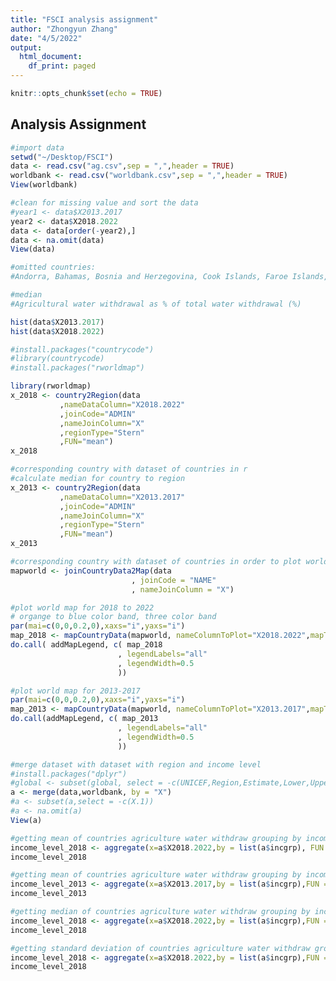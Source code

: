 ```yaml
---
title: "FSCI analysis assignment"
author: "Zhongyun Zhang"
date: "4/5/2022"
output:
  html_document:
    df_print: paged
---
```


```r
knitr::opts_chunk$set(echo = TRUE)
```

## Analysis Assignment

```r
#import data
setwd("~/Desktop/FSCI")
data <- read.csv("ag.csv",sep = ",",header = TRUE)
worldbank <- read.csv("worldbank.csv",sep = ",",header = TRUE)
View(worldbank)
```

```r
#clean for missing value and sort the data
#year1 <- data$X2013.2017
year2 <- data$X2018.2022
data <- data[order(-year2),]
data <- na.omit(data)
View(data) 

#omitted countries:
#Andorra, Bahamas, Bosnia and Herzegovina, Cook Islands, Faroe Islands, Holy See, Kiribati, Liechtenstein, Marshall Islands, Micronesia, Nauru, Niue, Palau, |Samoa, San Marino, Solomon, Tokelau, Tonga, Tuvalu, Vanuatu
```


```r
#median
#Agricultural water withdrawal as % of total water withdrawal (%)

hist(data$X2013.2017)
hist(data$X2018.2022)
```

```r
#install.packages("countrycode")
#library(countrycode)
#install.packages("rworldmap")

library(rworldmap)
x_2018 <- country2Region(data
           ,nameDataColumn="X2018.2022"
           ,joinCode="ADMIN"
           ,nameJoinColumn="X"
           ,regionType="Stern"
           ,FUN="mean")
x_2018
```

```r
#corresponding country with dataset of countries in r
#calculate median for country to region
x_2013 <- country2Region(data
           ,nameDataColumn="X2013.2017"
           ,joinCode="ADMIN"
           ,nameJoinColumn="X"
           ,regionType="Stern"
           ,FUN="mean")
x_2013
```

```r
#corresponding country with dataset of countries in order to plot world map
mapworld <- joinCountryData2Map(data
                           , joinCode = "NAME"
                           , nameJoinColumn = "X")

```


```r
#plot world map for 2018 to 2022
# organge to blue color band, three color band
par(mai=c(0,0,0.2,0),xaxs="i",yaxs="i")
map_2018 <- mapCountryData(mapworld, nameColumnToPlot="X2018.2022",mapTitle = "Total renewable water resources from 2018 to 2022", colourPalette = c("#f7fcf0","#e0f3db","#ccebc5","#a8ddb5","#7bccc4","#4eb3d3","#2b8cbe","#0868ac","#084081"),oceanCol = "gray",missingCountryCol = 'white',addLegend = FALSE)
do.call( addMapLegend, c( map_2018
                        , legendLabels="all"
                        , legendWidth=0.5
                        ))
```

```r
#plot world map for 2013-2017
par(mai=c(0,0,0.2,0),xaxs="i",yaxs="i")
map_2013 <- mapCountryData(mapworld, nameColumnToPlot="X2013.2017",mapTitle = "Total renewable water resources from 2013 to 2017", colourPalette = c("#f7fcf0","#e0f3db","#ccebc5","#a8ddb5","#7bccc4","#4eb3d3","#2b8cbe","#0868ac","#084081"),oceanCol = "gray",missingCountryCol = 'white',addLegend = FALSE)
do.call(addMapLegend, c( map_2013
                        , legendLabels="all"
                        , legendWidth=0.5
                        ))

```



```r
#merge dataset with dataset with region and income level
#install.packages("dplyr")
#global <- subset(global, select = -c(UNICEF,Region,Estimate,Lower,Upper, Sample.size,X.1))
a <- merge(data,worldbank, by = "X")
#a <- subset(a,select = -c(X.1))
#a <- na.omit(a)
View(a)
```


```r
#getting mean of countries agriculture water withdraw grouping by income group in 2018-2022
income_level_2018 <- aggregate(x=a$X2018.2022,by = list(a$incgrp), FUN = mean)
income_level_2018
```

```r
#getting mean of countries agriculture water withdraw grouping by income group in 2018-2022
income_level_2013 <- aggregate(x=a$X2013.2017,by = list(a$incgrp),FUN = mean)
income_level_2013
```


```r
#getting median of countries agriculture water withdraw grouping by income group in 2018-2022
income_level_2018 <- aggregate(x=a$X2018.2022,by = list(a$incgrp),FUN = median)
income_level_2018
```


```r
#getting standard deviation of countries agriculture water withdraw grouping by income group in 2018-2022
income_level_2018 <- aggregate(x=a$X2018.2022,by = list(a$incgrp),FUN = sd)
income_level_2018
```
